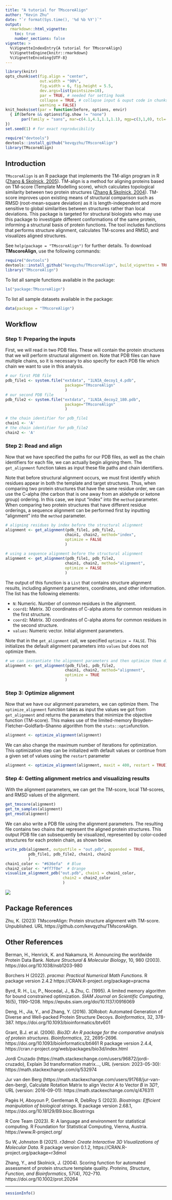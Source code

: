 ```yaml
---
title: "A tutorial for TMscoreAlign"
author: "Kevin Zhu"
date: "`r format(Sys.time(), '%d %b %Y')`"
output: 
  rmarkdown::html_vignette:
    toc: true
    number_sections: false
vignette: >
  %\VignetteIndexEntry{A tutorial for TMscoreAlign}
  %\VignetteEngine{knitr::rmarkdown}
  %\VignetteEncoding{UTF-8}
---
```


```r
library(knitr)
opts_chunk$set(fig.align = "center", 
               out.width = "90%",
               fig.width = 6, fig.height = 5.5,
               dev.args=list(pointsize=10),
               par = TRUE, # needed for setting hook 
               collapse = TRUE, # collapse input & ouput code in chunks
               warning = FALSE)
knit_hooks$set(par = function(before, options, envir)
  { if(before && options$fig.show != "none") 
       par(family = "sans", mar=c(4.1,4.1,1.1,1.1), mgp=c(3,1,0), tcl=-0.5)
})
set.seed(1) # for exact reproducibility
```

```r
require("devtools")
devtools::install_github("kevqyzhu/TMscoreAlign")
library(TMscoreAlign)
```

## Introduction
`TMscoreAlign` is an R package that implements the TM-align program in R 
([Zhang & Skolnick, 2005](https://doi.org/10.1002/prot.20264)). 
TM-align is a method for aligning proteins based on TM-score 
(Template Modelling score), which calculates topological similarity between two 
protein structures 
([Zhang & Skolnick, 2004](https://doi.org/10.1093/nar/gki524)). TM-score 
improves upon existing means of structural comparison such as RMSD 
(root-mean-square deviation) as it is length-independent and more sensitive to 
global similarities between structures rather than local deviations. This 
package is targeted for structural biologists who may use this package to 
investigate different conformations of the same protein, informing a structural
basis of protein functions. The tool includes functions that performs structure 
alignment, calculates TM-scores and RMSD, and visualizes aligned structures. 

See `help(package = "TMscoreAlign")` for further details. 
To download **TMscoreAlign**, use the following commands:

``` r
require("devtools")
devtools::install_github("kevqyzhu/TMscoreAlign", build_vignettes = TRUE)
library("TMscoreAlign")
```

To list all sample functions available in the package:
``` r
ls("package:TMscoreAlign")
```

To list all sample datasets available in the package:
``` r
data(package = "TMscoreAlign")
```

## Workflow

### Step 1: Preparing the inputs 

First, we will read in two PDB files. These will contain the protein structures
that we will perform structural alignment on. Note that PDB files can have 
multiple chains, so it is necessary to also specify for each PDB file which 
chain we want to use in this analysis.

``` r
# our first PDB file
pdb_file1 <- system.file("extdata", "1LNIA_decoy1_4.pdb", 
                          package="TMscoreAlign"
                          )
# our second PDB file
pdb_file2 <- system.file("extdata", "1LNIA_decoy2_180.pdb", 
                          package="TMscoreAlign"
                          )

# the chain identifier for pdb_file1
chain1 <- 'A'
# the chain identifier for pdb_file2
chain2 <- 'A'
```

### Step 2: Read and align
Now that we have specified the paths for our PDB files, as well as the chain
identifiers for each file, we can actually begin aligning them. The 
`get_alignment` function takes as input these file paths and chain identifiers.

Note that before structural alignment occurs, we must first identify which 
residues appear in both the template and target structures. Thus, when comparing
two protein structures that have the same residue order, we can use the 
C-alpha (the carbon that is one away from an aldehyde or ketone group) ordering.
In this case, we input "index" into the `method` parameter. When comparing two 
protein structures that have different residue orderings, a sequence alignment 
can be performed first by inputting "alignment" into the `method` parameter.

``` r
# aligning residues by index before the structural alignment
alignment <- get_alignment(pdb_file1, pdb_file2, 
                          chain1, chain2, method="index",
                          optimize = FALSE
                          )
                          
# using a sequence alignment before the structural alignment
alignment <- get_alignment(pdb_file1, pdb_file2, 
                          chain1, chain2, method="alignment",
                          optimize = FALSE
                          )
```

The output of this function is a `List` that contains structure alignment 
results, including alignment parameters, coordinates, and other information.
The list has the following elements:

* `N`: Numeric. Number of common residues in the alignment.
* `coord1`: Matrix. 3D coordinates of C-alpha atoms for common residues in the 
first structure.
* `coord2`: Matrix. 3D coordinates of C-alpha atoms for common residues in the 
second structure.
* `values`: Numeric vector. Initial alignment parameters.

Note that in the `get_alignment` call, we specified `optimize = FALSE`. This 
initializes the default alignment parameters into `values` but does not optimize
them.

``` r
# we can instantiate the alignment parameters and then optimize them directly 
alignment <- get_alignment(pdb_file1, pdb_file2, 
                          chain1, chain2, method="alignment",
                          optimize = TRUE
                          )
```

### Step 3: Optimize alignment

Now that we have our alignment parameters, we can optimize them. The 
`optimize_alignment` function takes as input the values we got from 
`get_alignment` and returns the parameters that minimize the objective function 
(TM-score). This makes use of the limited-memory 
Broyden–Fletcher–Goldfarb–Shanno algorithm from the `stats::optim`function.

``` r
alignment <- optimize_alignment(alignment)

```

We can also change the maximum number of iterations for optimization. This 
optimization step can be initialized with default values or continue from a 
given set of values using the `restart` parameter

``` r
alignment <- optimize_alignment(alignment, maxit = 400, restart = TRUE)

```

### Step 4: Getting alignment metrics and visualizing results

With the alignment parameters, we can get the TM-score, local TM-scores, and RMSD 
values of the alignment.

``` r
get_tmscore(alignment)
get_tm_samples(alignment)
get_rmsd(alignment)

```

We can also write a PDB file using the alignment parameters. The resulting file
contains two chains that represent the aligned protein structures. This output
PDB file can subsequently be visualized, represented by color-coded structures 
for each protein chain, as shown below.

``` r
write_pdb(alignment, outputfile = "out.pdb", appended = TRUE, 
          pdb_file1, pdb_file2, chain1, chain2
          )
chain1_color <- "#636efa"  # Blue
chain2_color <- "#ff7f0e"  # Orange
visualize_alignment_pdb("out.pdb", chain1 = chain1_color,
                         chain2 = chain2_color
                         )
```
![](../inst/extdata/aligned_structure.png)

## Package References

Zhu, K. (2023) TMscoreAlign: Protein structure alignment with TM-score.
  Unpublished. URL https://github.com/kevqyzhu/TMscoreAlign.

## Other References

Berman, H., Henrick, K. and Nakamura, H. Announcing the worldwide Protein Data
Bank. *Nature Structural & Molecular Biology*, 10, 980 (2003). 
https://doi.org/10.1038/nsb1203-980

Borchers H (2022). _pracma: Practical Numerical Math Functions_. R package 
version 2.4.2 https://CRAN.R-project.org/package=pracma

Byrd, R. H., Lu, P., Nocedal, J., & Zhu, C. (1995). A limited memory 
algorithm for bound constrained optimization.
*SIAM Journal on Scientific Computing*, 16(5), 1190–1208. 
https://epubs.siam.org/doi/10.1137/0916069

Deng, H., Jia, Y., and Zhang, Y. (2016). 3DRobot: Automated Generation of 
Diverse and Well-packed Protein Structure Decoys. *Boinformatics*, 32, 378-387.
https://doi.org/10.1093/bioinformatics/btv601

Grant, B.J. et al. (2006). _Bio3D: An R package for the comparative analysis
of protein structures_. *Bioinformatics*, 22, 2695--2696. 
https://doi.org/10.1093/bioinformatics/btl461
R package version 2.4.4, 
https://cran.r-project.org/web/packages/bio3d/index.html

Jordi Cruzado (https://math.stackexchange.com/users/96872/jordi-cruzado),
Explain 3d transformation matrix..., URL (version: 2023-05-30):
https://math.stackexchange.com/q/532974

Jur van den Berg 
(https://math.stackexchange.com/users/91768/jur-van-den-berg), Calculate 
Rotation Matrix to align Vector $A$ to Vector $B$ in $3D$?, URL 
(version: 2016-09-01): https://math.stackexchange.com/q/476311

Pagès H, Aboyoun P, Gentleman R, DebRoy S (2023).
_Biostrings: Efficient manipulation of biological strings_. 
R package version 2.68.1, https://doi.org/10.18129/B9.bioc.Biostrings

R Core Team (2023). R: A language and environment for statistical computing. 
R Foundation for Statistical Computing, Vienna, Austria. 
https://www.R-project.org/

Su W, Johnston B (2021). 
_r3dmol: Create Interactive 3D Visualizations of Molecular Data_. 
R package version 0.1.2, https://CRAN.R-project.org/package=r3dmol

Zhang, Y., and Skolnick, J. (2004). Scoring function for automated assessment 
of protein structure template quality. 
*Proteins, Structure, Function, and Bioinformatics*, 57(4), 702–710. 
https://doi.org/10.1002/prot.20264

----

```r
sessionInfo()
```
